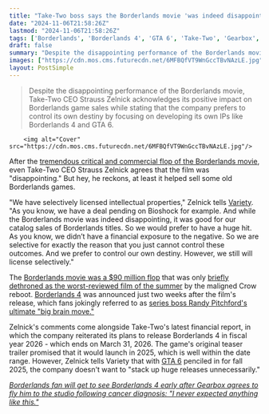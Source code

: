 ```yaml
---
title: "Take-Two boss says the Borderlands movie 'was indeed disappointing,' but it still helped sell some Borderlands games"
date: "2024-11-06T21:58:26Z"
lastmod: "2024-11-06T21:58:26Z"
tags: ['Borderlands', 'Borderlands 4', 'GTA 6', 'Take-Two', 'Gearbox', 'Movie', 'Shooter', 'Action', 'RPG']
draft: false
summary: "Despite the disappointing performance of the Borderlands movie, Take-Two CEO Strauss Zelnick acknowledges its positive impact on Borderlands game sales while stating that the company prefers to control its own destiny by focusing on developing its own IPs like Borderlands 4 and GTA 6."
images: ["https://cdn.mos.cms.futurecdn.net/6MFBQfVT9WnGccTBvNAzLE.jpg"]
layout: PostSimple
---
```

> Despite the disappointing performance of the Borderlands movie, Take-Two CEO Strauss Zelnick acknowledges its positive impact on Borderlands game sales while stating that the company prefers to control its own destiny by focusing on developing its own IPs like Borderlands 4 and GTA 6.


        <img alt="Cover" src="https://cdn.mos.cms.futurecdn.net/6MFBQfVT9WnGccTBvNAzLE.jpg"/>
        
After the [tremendous critical and commercial flop of the Borderlands movie](https://www.gamesradar.com/games/borderlands/the-borderlands-movie-limps-out-of-theaters-with-a-reported-dollar115-million-loss-for-gearbox-and-lionsgate-after-a-run-of-just-dollar30-million/), even Take-Two CEO Strauss Zelnick agrees that the film was "disappointing." But hey, he reckons, at least it helped sell some old Borderlands games.

"We have selectively licensed intellectual properties," Zelnick tells [Variety](https://variety.com/2024/digital/news/take-two-interactive-sells-tales-of-the-shire-developer-private-division-strauss-zelnick-on-trump-election-1236202964/). "As you know, we have a deal pending on Bioshock for example. And while the Borderlands movie was indeed disappointing, it was good for our catalog sales of Borderlands titles. So we would prefer to have a huge hit. As you know, we didn’t have a financial exposure to the negative. So we are selective for exactly the reason that you just cannot control these outcomes. And we prefer to control our own destiny. However, we still will license selectively."

The [Borderlands movie was a $90 million flop](https://www.gamesradar.com/games/borderlands/barely-3-weeks-after-its-dollar90m-flop-the-borderlands-movie-is-reportedly-giving-up-on-cinemas-and-going-straight-to-streaming/) that was only [briefly dethroned as the worst-reviewed film of the summer](https://www.gamesradar.com/games/borderlands/for-a-few-beautiful-hours-the-borderlands-movies-dollar90m-flop-wasnt-the-worst-reviewed-film-of-the-summer/) by the maligned Crow reboot. [Borderlands 4](https://www.gamesradar.com/games/borderlands/borderlands-4-guide/) was announced just two weeks after the film's release, which fans jokingly referred to as [series boss Randy Pitchford's ultimate "big brain move."](https://www.gamesradar.com/games/borderlands/putting-the-borderlands-4-reveal-just-2-weeks-after-the-borderlands-movies-dollar90m-flop-is-being-hailed-as-randy-pitchfords-ultimate-big-brain-move/)

Zelnick's comments come alongside Take-Two's latest financial report, in which the company reiterated its plans to release Borderlands 4 in fiscal year 2026 - which ends on March 31, 2026. The game's original teaser trailer promised that it would launch in 2025, which is well within the date range. However, Zelnick tells Variety that with [GTA 6](https://www.gamesradar.com/gta-6-guide/) penciled in for fall 2025, the company doesn't want to "stack up huge releases unnecessarily."

[<em>Borderlands fan will get to see Borderlands 4 early after Gearbox agrees to fly him to the studio following cancer diagnosis: "I never expected anything like this."</em>](https://www.gamesradar.com/games/borderlands/borderlands-fan-with-stage-4-cancer-says-gearbox-is-now-flying-him-out-to-see-borderlands-4-next-month-it-almost-felt-like-a-dream-to-be-honest/)
        